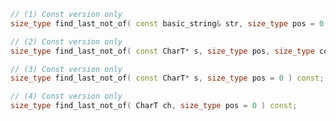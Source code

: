 ```cpp
// (1) Const version only
size_type find_last_not_of( const basic_string& str, size_type pos = 0 ) const;

// (2) Const version only
size_type find_last_not_of( const CharT* s, size_type pos, size_type count ) const;

// (3) Const version only
size_type find_last_not_of( const CharT* s, size_type pos = 0 ) const;

// (4) Const version only
size_type find_last_not_of( CharT ch, size_type pos = 0 ) const;
```
